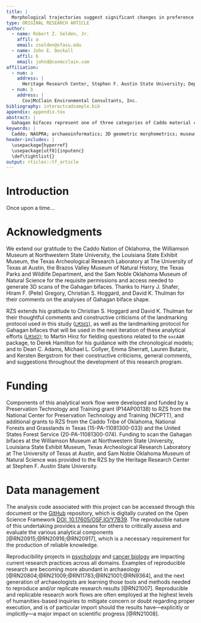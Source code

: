 ```yaml
---
title: |
  Morphological trajectories suggest significant changes in preference and design intent associated with Gahagan bifaces from Caddo burials in the American Southeast
type: ORIGINAL RESEARCH ARTICLE
author:
  - name: Robert Z. Selden, Jr.
    affil: a
    email: zselden@sfasu.edu
  - name: John E. Dockall
    affil: b
    email: johnd@coxmcclain.com
affiliation:
  - num: a
    address: |
      Heritage Research Center, Stephen F. Austin State University; Department of Biology, Stephen F. Austin State University; Cultural Heritage Department, Jean Monnet University
  - num: b
    address: |
      Cox|McClain Environmental Consultants, Inc.
bibliography: interactcadsample.bib
appendix: appendix.tex
abstract: |
  Gahagan bifaces represent one of three categories of Caddo material culture that express significant differences in morphology across the same geography as Caddo bottles and Perdiz arrow points, and have also been found to differ significantly between the ancestral Caddo area and central Texas. This study asks whether Gahagan biface morphology differs between stratigraphically-defined---and chronologically discrete---burial contexts at the Mounds Plantation and George C. Davis sites, and whether Gahagan biface morphology might differ in morphology based on qualitative differences in Caddo burial practices. Results indicate a significant difference in size between burial contexts at Mounds Plantation and George C. Davis where an inverse pattern is expressed. At both sites, shape remains consistent and does not differ among contexts, indicating an established `shape preference` that may have shifted significantly in size due to cyclical differences in the variable social mechanisms associated with raw material procurement. Gahagan bifaces also differ in shape between burial contexts where a biface was placed _alongside an individual_ and those found as part of a cache _alongside the northern wall of the burial feature_. Each burial tradition articulates with a distinct `community of practice` relating to Gahagan biface `placement` and `design intent`.
keywords: |
  Caddo; NAGPRA; archaeoinformatics; 3D geometric morphometrics; museum studies; digital humanities
header-includes: |
  \usepackage{hyperref}
  \usepackage[utf8]{inputenc}
  \def\tightlist{}
output: rticles::tf_article
---
```


# Introduction

Once upon a time...

# Acknowledgments {-}

We extend our gratitude to the Caddo Nation of Oklahoma, the Williamson Museum at Northwestern State University, the Louisiana State Exhibit Museum, the Texas Archeological Research Laboratory at The University of Texas at Austin, the Brazos Valley Museum of Natural History, the Texas Parks and Wildlife Department, and the Sam Noble Oklahoma Museum of Natural Science for the requisite permissions and access needed to generate 3D scans of the Gahagan bifaces. Thanks to Harry J. Shafer, Hiram F. (Pete) Gregory, Christian S. Hoggard, and David K. Thulman for their comments on the analyses of Gahagan biface shape. 

RZS extends his gratitude to Christian S. Hoggard and David K. Thulman for their thoughtful comments and constructive criticisms of the landmarking protocol used in this study ([`LM3d1`](https://github.com/aksel-blaise/gahaganmorph2/blob/master/analysis/landmarking-protocol.md)), as well as the landmarking protocol for Gahagan bifaces that will be used in the next iteration of these analytical efforts ([`LM3d2`](https://seldenlab.github.io/gahaganmorph.3/landmarking-protocol-3d2.html)); to Martin Hinz for fielding questions related to the `oxcAAR` package, to Derek Hamilton for his guidance with the chronological models; and to Dean C. Adams, Michael L. Collyer, Emma Sherratt, Lauren Butaric, and Kersten Bergstrom for their constructive criticisms, general comments, and suggestions throughout the development of this research program.

# Funding {-}

Components of this analytical work flow were developed and funded by a Preservation Technology and Training grant (P14AP00138) to RZS from the National Center for Preservation Technology and Training (NCPTT), and additional grants to RZS from the Caddo Tribe of Oklahoma, National Forests and Grasslands in Texas (15-PA-11081300-033) and the United States Forest Service (20-PA-11081300-074). Funding to scan the Gahagan bifaces at the Williamson Museum at Northwestern State University, Louisiana State Exhibit Museum, Texas Archeological Research Laboratory at The University of Texas at Austin, and Sam Noble Oklahoma Museum of Natural Science was provided to the RZS by the Heritage Research Center at Stephen F. Austin State University.

# Data management {-}

The analysis code associated with this project can be accessed through this document or the [GitHub](https://github.com/seldenlab/gahaganmorph.3) repository, which is digitally curated on the Open Science Framework [DOI: 10.17605/OSF.IO/Y7B39](https://osf.io/y7b39/). The reproducible nature of this undertaking provides a means for others to critically assess and evaluate the various analytical components [@RN20915;@RN20916;@RN20917], which is a necessary requirement for the production of reliable knowledge.

Reproducibility projects in [psychology](https://osf.io/ezcuj/) and [cancer biology](https://www.cos.io/rpcb) are impacting current research practices across all domains. Examples of reproducible research are becoming more abundant in archaeology [@RN20804;@RN21009;@RN11783;@RN21001;@RN9364], and the next generation of archaeologists are learning those tools and methods needed to reproduce and/or replicate research results [@RN21007]. Reproducible and replicable research work flows are often employed at the highest levels of humanities-based inquiries to mitigate concern or doubt regarding proper execution, and is of particular import should the results have---explicitly or implicitly---a major impact on scientific progress [@RN21008].
